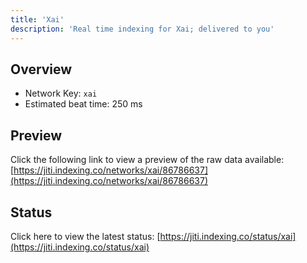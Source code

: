 ```yaml
---
title: 'Xai'
description: 'Real time indexing for Xai; delivered to you'
---
```


## Overview
- Network Key: `xai`
- Estimated beat time: 250 ms

## Preview
Click the following link to view a preview of the raw data available: [https://jiti.indexing.co/networks/xai/86786637](https://jiti.indexing.co/networks/xai/86786637)

## Status
Click here to view the latest status: [https://jiti.indexing.co/status/xai](https://jiti.indexing.co/status/xai)
